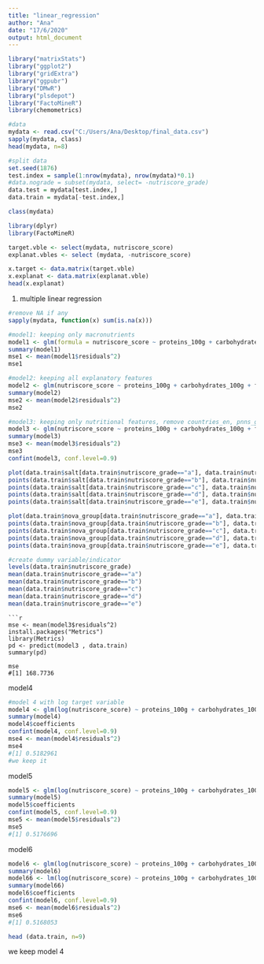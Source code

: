 ---
title: "linear_regression"
author: "Ana"
date: "17/6/2020"
output: html_document
---
```{r}

library("matrixStats")
library("ggplot2")
library("gridExtra")
library("ggpubr")
library("DMwR")
library("plsdepot")
library("FactoMineR")
library(chemometrics)

```
```{r}
#data 
mydata <- read.csv("C:/Users/Ana/Desktop/final_data.csv")
sapply(mydata, class)
head(mydata, n=8)

#split data 
set.seed(1876)
test.index = sample(1:nrow(mydata), nrow(mydata)*0.1)
#data.nograde = subset(mydata, select= -nutriscore_grade)
data.test = mydata[test.index,]
data.train = mydata[-test.index,]

class(mydata)

library(dplyr)
library(FactoMineR)

target.vble <- select(mydata, nutriscore_score)
explanat.vbles <- select (mydata, -nutriscore_score)

x.target <- data.matrix(target.vble)
x.explanat <- data.matrix(explanat.vble)
head(x.explanat)
```


1. multiple linear regression 
```{r}
#remove NA if any
sapply(mydata, function(x) sum(is.na(x)))

#model1: keeping only macronutrients
model1 <- glm(formula = nutriscore_score ~ proteins_100g + carbohydrates_100g + fat_100g, data = data.train)
summary(model1)
mse1 <- mean(model1$residuals^2)
mse1

#model2: keeping all explanatory features
model2 <- glm(nutriscore_score ~ proteins_100g + carbohydrates_100g + fat_100g + countries_en + additives_n + nova_group + nutriscore_grade + pnns_groups_2 + sugars_100g + fiber_100g + salt_100g, data = data.train, family = gaussian)
summary(model2)
mse2 <- mean(model2$residuals^2)
mse2

#model3: keeping only nutritional features, remove countries_en, pnns_group
model3 <- glm(nutriscore_score ~ proteins_100g + carbohydrates_100g + fat_100g + additives_n + nova_group + nutriscore_grade + sugars_100g + fiber_100g + salt_100g, data = data.train, family = gaussian)
summary(model3)
mse3 <- mean(model3$residuals^2)
mse3
confint(model3, conf.level=0.9)

plot(data.train$salt[data.train$nutriscore_grade=="a"], data.train$nutriscore_score[data.train$nutriscore_grade=="a"], col=2)
points(data.train$salt[data.train$nutriscore_grade=="b"], data.train$nutriscore_score[data.train$nutriscore_grade=="b"], col=3)
points(data.train$salt[data.train$nutriscore_grade=="c"], data.train$nutriscore_score[data.train$nutriscore_grade=="c"], col=4)
points(data.train$salt[data.train$nutriscore_grade=="d"], data.train$nutriscore_score[data.train$nutriscore_grade=="d"], col=5)
points(data.train$salt[data.train$nutriscore_grade=="e"], data.train$nutriscore_score[data.train$nutriscore_grade=="e"], col=6)

plot(data.train$nova_group[data.train$nutriscore_grade=="a"], data.train$nutriscore_score[data.train$nutriscore_grade=="a"], col=2)
points(data.train$nova_group[data.train$nutriscore_grade=="b"], data.train$nutriscore_score[data.train$nutriscore_grade=="b"], col=3)
points(data.train$nova_group[data.train$nutriscore_grade=="c"], data.train$nutriscore_score[data.train$nutriscore_grade=="c"], col=4)
points(data.train$nova_group[data.train$nutriscore_grade=="d"], data.train$nutriscore_score[data.train$nutriscore_grade=="d"], col=5)
points(data.train$nova_group[data.train$nutriscore_grade=="e"], data.train$nutriscore_score[data.train$nutriscore_grade=="e"], col=6)

#create dummy variable/indicator
levels(data.train$nutriscore_grade)
mean(data.train$nutriscore_grade=="a")
mean(data.train$nutriscore_grade=="b")
mean(data.train$nutriscore_grade=="c")
mean(data.train$nutriscore_grade=="d")
mean(data.train$nutriscore_grade=="e")
```
```
```{r}
mse <- mean(model3$residuals^2)
install.packages("Metrics")
library(Metrics)
pd <- predict(model3 , data.train)
summary(pd)

mse
#[1] 168.7736
```

model4
```{r}
#model 4 with log target variable
model4 <- glm(log(nutriscore_score) ~ proteins_100g + carbohydrates_100g + fat_100g + additives_n + nova_group  + sugars_100g + fiber_100g + salt_100g, data = data.train, family = gaussian)
summary(model4)
model4$coefficients
confint(model4, conf.level=0.9)
mse4 <- mean(model4$residuals^2)
mse4
#[1] 0.5182961
#we keep it 
```

model5
```{r}
model5 <- glm(log(nutriscore_score) ~ proteins_100g + carbohydrates_100g + fat_100g + additives_n + poly(nova_group,2)  + sugars_100g + fiber_100g + salt_100g, data = data.train, family = gaussian)
summary(model5)
model5$coefficients
confint(model5, conf.level=0.9)
mse5 <- mean(model5$residuals^2)
mse5
#[1] 0.5176696
```

model6
```{r}
model6 <- glm(log(nutriscore_score) ~ proteins_100g + carbohydrates_100g + fat_100g + additives_n + nova_group  + sugars_100g + poly(fiber_100g,2) + salt_100g, data = data.train, family = gaussian)
summary(model6)
model66 <- lm(log(nutriscore_score) ~ proteins_100g + carbohydrates_100g + fat_100g + additives_n + nova_group  + sugars_100g + poly(fiber_100g,2) + salt_100g, data = data.train, family = gaussian)
summary(model66)
model6$coefficients
confint(model6, conf.level=0.9)
mse6 <- mean(model6$residuals^2)
mse6
#[1] 0.5168053

head (data.train, n=9)
```
we keep model 4